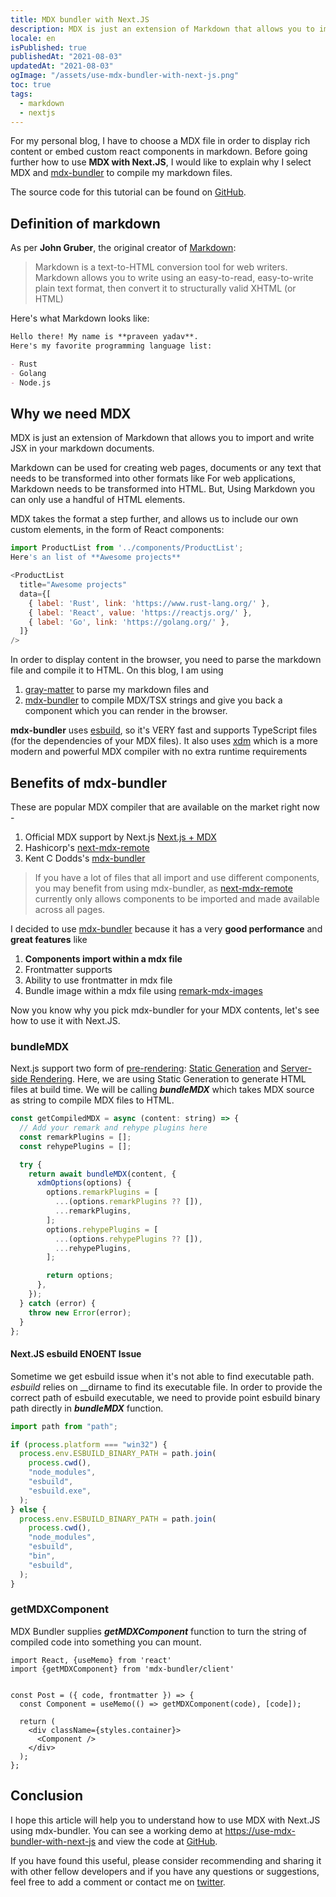 ```yaml
---
title: MDX bundler with Next.JS
description: MDX is just an extension of Markdown that allows you to import and write JSX in your markdown documents.
locale: en
isPublished: true
publishedAt: "2021-08-03"
updatedAt: "2021-08-03"
ogImage: "/assets/use-mdx-bundler-with-next-js.png"
toc: true
tags:
  - markdown
  - nextjs
---
```


For my personal blog, I have to choose a MDX file in order to display rich content or embed custom react components in markdown. Before going further how to use **MDX with Next.JS**, I would like to explain why I select MDX and [mdx-bundler](https://github.com/kentcdodds/mdx-bundler) to compile my markdown files.

The source code for this tutorial can be found on [GitHub](https://github.com/pyadav/use-mdx-bundler-with-next-js).

## Definition of markdown

As per **John Gruber**, the original creator of [Markdown](https://daringfireball.net/projects/markdown/):

> Markdown is a text-to-HTML conversion tool for web writers. Markdown allows you to write using an easy-to-read, easy-to-write plain text format, then convert it to structurally valid XHTML (or HTML)

Here's what Markdown looks like:

```md
Hello there! My name is **praveen yadav**.
Here's my favorite programming language list:

- Rust
- Golang
- Node.js
```

## Why we need MDX

MDX is just an extension of Markdown that allows you to import and write JSX in your markdown documents.

Markdown can be used for creating web pages, documents or any text that needs to be transformed into other formats like For web applications, Markdown needs to be transformed into HTML. But, Using Markdown you can only use a handful of HTML elements.

MDX takes the format a step further, and allows us to include our own custom elements, in the form of React components:

```js
import ProductList from '../components/ProductList';
Here's an list of **Awesome projects**

<ProductList
  title="Awesome projects"
  data={[
    { label: 'Rust', link: 'https://www.rust-lang.org/' },
    { label: 'React', value: 'https://reactjs.org/' },
    { label: 'Go', link: 'https://golang.org/' },
  ]}
/>
```

In order to display content in the browser, you need to parse the markdown file and compile it to HTML. On this blog, I am using

1. [gray-matter](https://github.com/jonschlinkert/gray-matter) to parse my markdown files and
2. [mdx-bundler](https://github.com/kentcdodds/mdx-bundler) to compile MDX/TSX strings and give you back a component which you can render in the browser.

**mdx-bundler** uses [esbuild](https://esbuild.github.io/), so it's VERY fast and supports TypeScript files (for the dependencies of your MDX files). It also uses [xdm](https://github.com/wooorm/xdm) which is a more modern and powerful MDX compiler with no extra runtime requirements

## Benefits of mdx-bundler

These are popular MDX compiler that are available on the market right now -

1. Official MDX support by Next.js [Next.js + MDX](https://www.npmjs.com/package/@next/mdx)
2. Hashicorp's [next-mdx-remote](https://github.com/hashicorp/next-mdx-remote)
3. Kent C Dodds's [mdx-bundler](https://github.com/kentcdodds/mdx-bundler)

> If you have a lot of files that all import and use different components, you may benefit from using mdx-bundler, as [next-mdx-remote](https://github.com/hashicorp/next-mdx-remote) currently only allows components to be imported and made available across all pages.

I decided to use [mdx-bundler](https://github.com/kentcdodds/mdx-bundler) because it has a very **good performance** and **great features** like

1. **Components import within a mdx file**
2. Frontmatter supports
3. Ability to use frontmatter in mdx file
4. Bundle image within a mdx file using [remark-mdx-images](https://www.npmjs.com/package/remark-mdx-images)

Now you know why you pick mdx-bundler for your MDX contents, let's see how to use it with Next.JS.

### bundleMDX

Next.js support two form of [pre-rendering](https://nextjs.org/docs/basic-features/pages#pre-rendering): [Static Generation](https://nextjs.org/docs/basic-features/pages#static-generation-with-data) and [Server-side Rendering](https://nextjs.org/docs/basic-features/pages#server-side-rendering). Here, we are using Static Generation to generate HTML files at build time. We will be calling **_bundleMDX_** which takes MDX source as string to compile MDX files to HTML.

```js
const getCompiledMDX = async (content: string) => {
  // Add your remark and rehype plugins here
  const remarkPlugins = [];
  const rehypePlugins = [];

  try {
    return await bundleMDX(content, {
      xdmOptions(options) {
        options.remarkPlugins = [
          ...(options.remarkPlugins ?? []),
          ...remarkPlugins,
        ];
        options.rehypePlugins = [
          ...(options.rehypePlugins ?? []),
          ...rehypePlugins,
        ];

        return options;
      },
    });
  } catch (error) {
    throw new Error(error);
  }
};
```

#### Next.JS esbuild ENOENT Issue

Sometime we get esbuild issue when it's not able to find executable path. _esbuild_ relies on \_\_dirname to find its executable file. In order to provide the correct path of esbuild executable, we need to provide point esbuild binary path directly in **_bundleMDX_** function.

```js
import path from "path";

if (process.platform === "win32") {
  process.env.ESBUILD_BINARY_PATH = path.join(
    process.cwd(),
    "node_modules",
    "esbuild",
    "esbuild.exe",
  );
} else {
  process.env.ESBUILD_BINARY_PATH = path.join(
    process.cwd(),
    "node_modules",
    "esbuild",
    "bin",
    "esbuild",
  );
}
```

### getMDXComponent

MDX Bundler supplies **_getMDXComponent_** function to turn the string of compiled code into something you can mount.

```JS
import React, {useMemo} from 'react'
import {getMDXComponent} from 'mdx-bundler/client'


const Post = ({ code, frontmatter }) => {
  const Component = useMemo(() => getMDXComponent(code), [code]);

  return (
    <div className={styles.container}>
      <Component />
    </div>
  );
};
```

## Conclusion

I hope this article will help you to understand how to use MDX with Next.JS using mdx-bundler. You can see a working demo at [https://use-mdx-bundler-with-next-js](https://use-mdx-bundler-with-next-js-m7antg5rw-pyadav.vercel.app/) and view the code at [GitHub](https://github.com/pyadav/use-mdx-bundler-with-next-js).

If you have found this useful, please consider recommending and sharing it with other fellow developers and if you have any questions or suggestions, feel free to add a comment or contact me on [twitter](https://twitter.com/osfreak).
